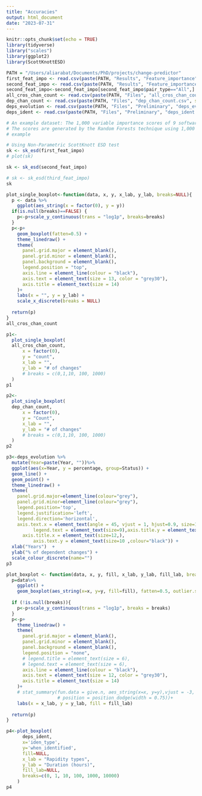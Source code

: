 ```yaml
---
title: "Accuracies"
output: html_document
date: "2023-07-31"
---
```


```r
knitr::opts_chunk$set(echo = TRUE)
library(tidyverse)
library("scales")
library(ggplot2)
library(ScottKnottESD)
```


```r
PATH = "/Users/aliarabat/Documents/PhD/projects/change-predictor"
first_feat_impo <- read.csv(paste(PATH, "Results", "Feature_importance", "first_feat_impo_new.csv", sep="/"))
second_feat_impo <- read.csv(paste(PATH, "Results", "Feature_importance", "second_feat_impo_new.csv", sep="/"))
second_feat_impo<-second_feat_impo[second_feat_impo$pair_type=="All",] %>% select(-ncol(.))
all_cros_chan_count <- read.csv(paste(PATH, "Files", "all_cros_chan_count.csv", sep="/"))
dep_chan_count <- read.csv(paste(PATH, "Files", "dep_chan_count.csv", sep="/"))
deps_evolution <- read.csv(paste(PATH, "Files", "Preliminary", "deps_evolution2.csv", sep="/"))
deps_ident <- read.csv(paste(PATH, "Files", "Preliminary", "deps_ident.csv", sep="/"))
```

```r
# An example dataset: The 1,000 variable importance scores of 9 software metrics. 
# The scores are generated by the Random Forests technique using 1,000 out-of-sample bootstrap.
# example

# Using Non-Parametric ScottKnott ESD test
sk <- sk_esd(first_feat_impo)
# plot(sk)

sk <- sk_esd(second_feat_impo)

# sk <- sk_esd(third_feat_impo)
sk
```

```r
plot_single_boxplot<-function(data, x, y, x_lab, y_lab, breaks=NULL){
  p <- data %>%
    ggplot(aes_string(x = factor(0), y = y))
  if(is.null(breaks)==FALSE) {
    p<-p+scale_y_continuous(trans = "log1p", breaks=breaks)
  }
  p<-p+
    geom_boxplot(fatten=0.5) + 
    theme_linedraw() +
    theme(
      panel.grid.major = element_blank(),
      panel.grid.minor = element_blank(),
      panel.background = element_blank(),
      legend.position = "top",
      axis.line = element_line(colour = "black"),
      axis.text = element_text(size = 13, color = "grey30"),
      axis.title = element_text(size = 14)
    )+
    labs(x = "", y = y_lab) +
    scale_x_discrete(breaks = NULL)
  
  return(p)
}
all_cros_chan_count
```


```r
p1<-
  plot_single_boxplot(
  all_cros_chan_count, 
      x = factor(0), 
      y = "count", 
      x_lab = "", 
      y_lab = "# of changes"
      # breaks = c(0,1,10, 100, 1000)
  )
p1
```

```r
p2<-
  plot_single_boxplot(
  dep_chan_count, 
      x = factor(0), 
      y = "Count", 
      x_lab = "", 
      y_lab = "# of changes"
      # breaks = c(0,1,10, 100, 1000)
  )
p2
```





```r
p3<-deps_evolution %>%
  mutate(Year=paste(Year, ""))%>%
  ggplot(aes(x=Year, y = percentage, group=Status)) + 
  geom_line() +
  geom_point() +
  theme_linedraw() +
  theme(
    panel.grid.major=element_line(colour="grey"),
    panel.grid.minor=element_line(colour="grey"),
    legend.position='top',
    legend.justification='left',
    legend.direction='horizontal',
    axis.text.x = element_text(angle = 45, vjust = 1, hjust=0.9, size=10,colour = "black"),
          legend.text = element_text(size=9),axis.title.y = element_text(size=12,),
      axis.title.x = element_text(size=12,),
          axis.text.y = element_text(size=10 ,colour="black")) + 
  xlab("Years")  +  
  ylab("% of dependent changes") + 
  scale_colour_discrete(name="")
p3
```

```r
plot_boxplot <- function(data, x, y, fill, x_lab, y_lab, fill_lab, breaks=NULL){
  p=data%>%
    ggplot() +
    geom_boxplot(aes_string(x=x, y=y, fill=fill), fatten=0.5, outlier.shape = NA)
  
  if (!is.null(breaks)){
    p<-p+scale_y_continuous(trans = "log1p", breaks = breaks)
  }
  p<-p+ 
    theme_linedraw() +
    theme(
      panel.grid.major = element_blank(),
      panel.grid.minor = element_blank(),
      panel.background = element_blank(),
      legend.position = "none",
      # legend.title = element_text(size = 6),
      # legend.text = element_text(size = 6),
      axis.line = element_line(colour = "black"),
      axis.text = element_text(size = 12, color = "grey30"),
      axis.title = element_text(size = 14)
    )+
    # stat_summary(fun.data = give.n, aes_string(x=x, y=y),vjust = -3, size=5, geom = "text", fun = "median", 
                   # position = position_dodge(width = 0.75))+
    labs(x = x_lab, y = y_lab, fill = fill_lab)
  
  return(p)
}
```

```r
p4<-plot_boxplot(
      deps_ident, 
      x='iden_type', 
      y='when_identified', 
      fill=NULL, 
      x_lab = "Rapidity types", 
      y_lab = "Duration (hours)", 
      fill_lab=NULL,
      breaks=c(0, 1, 10, 100, 1000, 10000)
    )
p4
```

